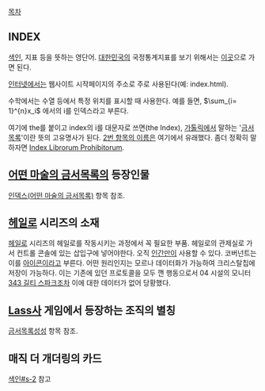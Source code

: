 [[목차]]

== INDEX ==
[[색인]], 지표 등을 뜻하는 영단어. [[대한민국]]의 국정통계지표를 보기 위해서는 [http://www.index.go.kr/ 이곳]으로 가면 된다.

[[인터넷]]에서는 웹사이트 시작페이지의 주소로 주로 사용된다(예: index.html).

수학에서는 수열 등에서 특정 위치를 표시할 때 사용한다. 예를 들면, $\sum_{i= 1}^{n}x_i$ 에서의 i를 인덱스라고 부른다.

여기에 the를 붙이고 index의 i를 대문자로 쓰면(the Index), [[가톨릭]]에서 말하는 '[[금서목록]]'이란 뜻의 고유명사가 된다. [[인덱스(어떤 마술의 금서목록)|2번 항목의 이름]]은 여기에서 유래했다. 좀더 정확히 말하자면 [http://en.wikipedia.org/wiki/Index_librorum_prohibitorum Index Librorum Prohibitorum].

== [[어떤 마술의 금서목록]]의 등장인물 ==
[[인덱스(어떤 마술의 금서목록)]] 항목 참조.

== [[헤일로]] 시리즈의 소재 ==
[[헤일로]] 시리즈의 헤일로를 작동시키는 과정에서 꼭 필요한 부품. 헤일로의 관제실로 가서 컨트롤 콘솔에 있는 삽입구에 넣어야한다. 오직 [[인간]]만이 사용할 수 있다. 코버넌트는 이를 [[아이콘]]이라고 부른다. 어떤 원리인지는 모르나 데이터화가 가능하여 크리스탈칩에 저장이 가능하다. 이는 기존에 있던 프로토콜을 모두 깬 행동으로서 04 시설의 모니터 [[343 길티 스파크]]조차 이에 대한 데이터가 없어 당황했다.

== [[Lass]]사 게임에서 등장하는 조직의 별칭 ==
[[금서목록성성]] 항목 참조.
== 매직 더 개더링의 카드 ==
[[색인#s-2]] 참고
